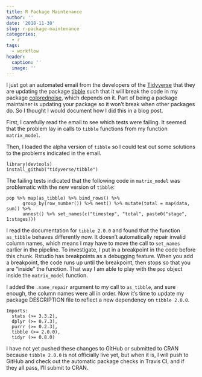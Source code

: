 ```yaml
---
title: R Package Maintenance
author: ''
date: '2018-11-30'
slug: r-package-maintenance
categories:
  - r
tags:
  - workflow
header:
  caption: ''
  image: ''
---
```


I just got an automated email from the developers of the [Tidyverse]("https://www.tidyverse.org/") that they are updating the package [tibble]("https://tibble.tidyverse.org/") such that it will break the code in my package [colorednoise]("https://japilo.github.io/colorednoise/"), which depends on it. Part of being a package maintainer is updating your package so it won't break when other packages do. So I thought I would document how I did this in a blog post.

First, I carefully read the email to see which tests were failing. It seemed that the problem lay in calls to `tibble` functions from my function `matrix_model`.

Then, I loaded the alpha version of `tibble` so I could test out some solutions to the problems indicated in the email.

```
library(devtools)
install_github("tidyverse/tibble")
```

The failing tests indicated that the following code in `matrix_model` was problematic with the new version of `tibble`:

```
pop %>% map(as_tibble) %>% bind_rows() %>%
      group_by(row_number()) %>% nest() %>% mutate(total = map(data, sum)) %>%
      unnest() %>% set_names(c("timestep", "total", paste0("stage", 1:stages)))
```

I read the documentation for `tibble 2.0.0` and found that the function `as_tibble` behaves differently now. It doesn't automatically repair invalid column names, which means I may have to move the call to `set_names` earlier in the pipeline. To investigate, I put in a breakpoint in the code before this chunk. Rstudio has breakpoints as a debugging feature. When you add a breakpoint, the code runs up until the breakpoint, then stops so that you are "inside" the function. That way I am able to play with the `pop` object inside the `matrix_model` function.

I added the `.name_repair` argument to my call to `as_tibble`, and sure enough, the column names were all in order. Now it's time to update my package DESCRIPTION file to reflect a new dependency on `tibble 2.0.0`.

```
Imports:
  stats (>= 3.3.2),
  dplyr (>= 0.7.3),
  purrr (>= 0.2.3),
  tibble (>= 2.0.0),
  tidyr (>= 0.8.0)
```

I have not yet pushed these changes to GitHub or submitted to CRAN because `tibble 2.0.0` is not officially live yet, but when it is, I will push to GitHub and check out the automatic package checks in Travis CI, and if they all pass, I'll submit to CRAN.